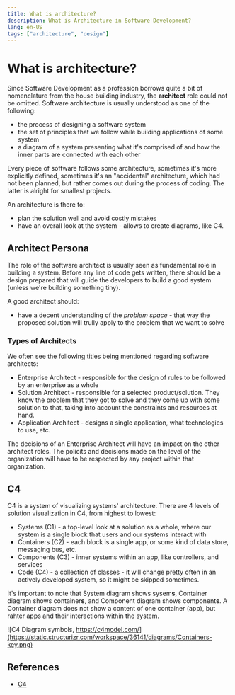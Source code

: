 ```yaml
---
title: What is architecture?
description: What is Architecture in Software Development?
lang: en-US
tags: ["architecture", "design"]
---
```


# What is architecture?

Since Software Development as a profession borrows quite a bit of nomenclature
from the house building industry, the **architect** role could not be omitted.
Software architecture is usually understood as one of the following:

- the process of designing a software system
- the set of principles that we follow while building applications of some
  system
- a diagram of a system presenting what it's comprised of and how the inner
  parts are connected with each other

Every piece of software follows some architecture, sometimes it's more
explicitly defined, sometimes it's an "accidental" architecture, which had not
been planned, but rather comes out during the process of coding. The latter is
alright for smallest projects.

An architecture is there to:

- plan the solution well and avoid costly mistakes
- have an overall look at the system - allows to create diagrams, like C4.

## Architect Persona

The role of the software architect is usually seen as fundamental role in
building a system. Before any line of code gets written, there should be a
design prepared that will guide the developers to build a good system (unless
we're building something tiny).

A good architect should:

- have a decent understanding of the *problem space* - that way the proposed
  solution will trully apply to the problem that we want to solve

### Types of Architects

We often see the following titles being mentioned regarding software architects:

- Enterprise Architect - responsible for the design of rules to be followed by
  an enterprise as a whole
- Solution Architect - responsible for a selected product/solution. They know
  the problem that they got to solve and they come up with some solution to
  that, taking into account the constraints and resources at hand.
- Application Architect - designs a single application, what technologies to
  use, etc.

The decisions of an Enterprise Architect will have an impact on the other
architect roles. The policits and decisions made on the level of the
organization will have to be respected by any project within that organization.


## C4

C4 is a system of visualizing systems' architecture. There are 4 levels of
solution visualization in C4, from highest to lowest:

- Systems (C1) - a top-level look at a solution as a whole, where our system is a
  single block that users and our systems interact with
- Containers (C2) - each block is a single app, or some kind of data store, messaging bus, etc.
- Components (C3) - inner systems within an app, like controllers, and services
- Code (C4) - a collection of classes - it will change pretty often in an
  actively developed system, so it might be skipped sometimes.

It's important to note that System diagram shows sysem**s**, Container diagram
shows container**s**, and Component diagram shows component**s**. A Container
diagram does not show a content of one container (app), but rahter apps and
their interactions within the system.

![C4 Diagram symbols,
https://c4model.com/](https://static.structurizr.com/workspace/36141/diagrams/Containers-key.png)

## References

- [C4](https://c4model.com/)